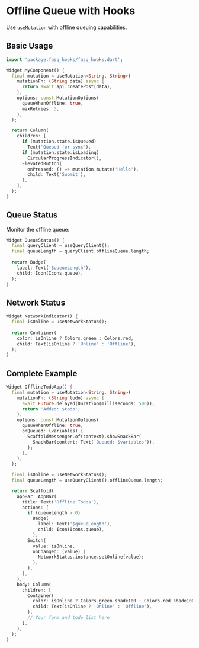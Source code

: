 # Offline Queue with Hooks

Use `useMutation` with offline queuing capabilities.

## Basic Usage

```dart
import 'package:fasq_hooks/fasq_hooks.dart';

Widget MyComponent() {
  final mutation = useMutation<String, String>(
    mutationFn: (String data) async {
      return await api.createPost(data);
    },
    options: const MutationOptions(
      queueWhenOffline: true,
      maxRetries: 3,
    ),
  );

  return Column(
    children: [
      if (mutation.state.isQueued)
        Text('Queued for sync'),
      if (mutation.state.isLoading)
        CircularProgressIndicator(),
      ElevatedButton(
        onPressed: () => mutation.mutate('Hello'),
        child: Text('Submit'),
      ),
    ],
  );
}
```

## Queue Status

Monitor the offline queue:

```dart
Widget QueueStatus() {
  final queryClient = useQueryClient();
  final queueLength = queryClient.offlineQueue.length;
  
  return Badge(
    label: Text('$queueLength'),
    child: Icon(Icons.queue),
  );
}
```

## Network Status

```dart
Widget NetworkIndicator() {
  final isOnline = useNetworkStatus();
  
  return Container(
    color: isOnline ? Colors.green : Colors.red,
    child: Text(isOnline ? 'Online' : 'Offline'),
  );
}
```

## Complete Example

```dart
Widget OfflineTodoApp() {
  final mutation = useMutation<String, String>(
    mutationFn: (String todo) async {
      await Future.delayed(Duration(milliseconds: 500));
      return 'Added: $todo';
    },
    options: const MutationOptions(
      queueWhenOffline: true,
      onQueued: (variables) {
        ScaffoldMessenger.of(context).showSnackBar(
          SnackBar(content: Text('Queued: $variables')),
        );
      },
    ),
  );

  final isOnline = useNetworkStatus();
  final queueLength = useQueryClient().offlineQueue.length;

  return Scaffold(
    appBar: AppBar(
      title: Text('Offline Todos'),
      actions: [
        if (queueLength > 0)
          Badge(
            label: Text('$queueLength'),
            child: Icon(Icons.queue),
          ),
        Switch(
          value: isOnline,
          onChanged: (value) {
            NetworkStatus.instance.setOnline(value);
          },
        ),
      ],
    ),
    body: Column(
      children: [
        Container(
          color: isOnline ? Colors.green.shade100 : Colors.red.shade100,
          child: Text(isOnline ? 'Online' : 'Offline'),
        ),
        // Your form and todo list here
      ],
    ),
  );
}
```
